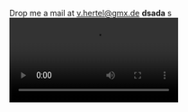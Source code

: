 Drop me a mail at [v.hertel@gmx.de](mailto:v.hertel@gmx.de) **dsada** s <Video src="https://vimeo.com/820081899" />
